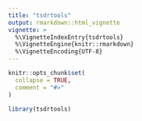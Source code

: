 ```yaml
---
title: "tsdrtools"
output: rmarkdown::html_vignette
vignette: >
  %\VignetteIndexEntry{tsdrtools}
  %\VignetteEngine{knitr::rmarkdown}
  %\VignetteEncoding{UTF-8}
---
```


```r
knitr::opts_chunk$set(
  collapse = TRUE,
  comment = "#>"
)
```

```r
library(tsdrtools)
```
